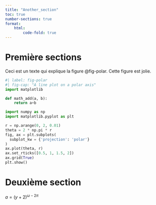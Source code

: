 ```yaml
---
title: "Another_section"
toc: true
number-sections: true
format:
    html:
        code-fold: true
---
```

# Première sections
Ceci est un texte qui explique la figure @fig-polar. Cette figure est jolie.
```python
#| label: fig-polar
#| fig-cap: "A line plot on a polar axis"
import matplotlib

def math_add(a, b):
    return a+b

import numpy as np
import matplotlib.pyplot as plt

r = np.arange(0, 2, 0.01)
theta = 2 * np.pi * r
fig, ax = plt.subplots(
  subplot_kw = {'projection': 'polar'} 
)
ax.plot(theta, r)
ax.set_rticks([0.5, 1, 1.5, 2])
ax.grid(True)
plt.show()
```
# Deuxième section
\begin{equation}
    a = y+2
\end{equation}

$a = (y+2)^{\omega - 2\pi}$